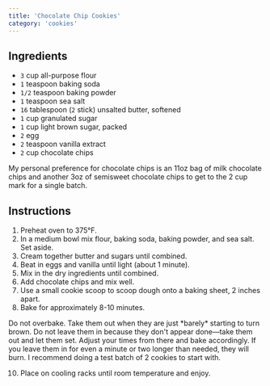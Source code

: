 ```yaml
---
title: 'Chocolate Chip Cookies'
category: 'cookies'
---
```


## Ingredients

- `3` cup all-purpose flour
- `1` teaspoon baking soda
- `1/2` teaspoon baking powder
- `1` teaspoon sea salt
- `16` tablespoon (`2` stick) unsalted butter, softened
- `1` cup granulated sugar
- `1` cup light brown sugar, packed
- `2` egg
- `2` teaspoon vanilla extract
- `2` cup chocolate chips

<Tip>
My personal preference for chocolate chips is an 11oz bag of milk chocolate chips and another 3oz of semisweet chocolate chips to get to the 2 cup mark for a single batch.
</Tip>

## Instructions

1. Preheat oven to 375°F.
2. In a medium bowl mix flour, baking soda, baking powder, and sea salt. Set aside.
3. Cream together butter and sugars until combined.
4. Beat in eggs and vanilla until light (about 1 minute).
5. Mix in the dry ingredients until combined.
6. Add chocolate chips and mix well.
7. Use a small cookie scoop to scoop dough onto a baking sheet, 2 inches apart.
8. Bake for approximately 8-10 minutes.

<Tip>
Do not overbake. Take them out when they are just *barely* starting to turn brown. Do not leave them in because they don't appear done—take them out and let them set. Adjust your times from there and bake accordingly. If you leave them in for even a minute or two longer than needed, they will burn. I recommend doing a test batch of 2 cookies to start with.
</Tip>

10. Place on cooling racks until room temperature and enjoy.
